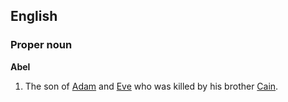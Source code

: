 ==English==
===Proper noun===
{{wikipedia}}
'''Abel'''
# The son of [[Adam]] and [[Eve]] who was killed by his brother [[Cain]].